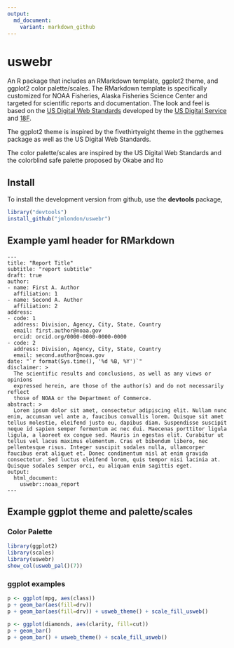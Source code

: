 ```yaml
---
output:
  md_document:
    variant: markdown_github
---
```


<!-- README.md is generated from README.Rmd. Please edit that file -->

# uswebr

An R package that includes an RMarkdown template, ggplot2 theme, and ggplot2
color palette/scales. The RMarkdown template is specifically customized for 
NOAA Fisheries, Alaska Fisheries Science Center and targeted for scientific 
reports and documentation. The look and feel is based on the 
[US Digital Web Standards](https://playbook.cio.gov/designstandards/) 
developed by the 
[US Digital Service](https://www.whitehouse.gov/digital/united-states-digital-service) and [18F](https://18f.gsa.gov/).

The ggplot2 theme is inspired by the fivethirtyeight theme in the ggthemes package
as well as the US Digital Web Standards.

The color palette/scales are inspired by the US Digital Web Standards and the
colorblind safe palette proposed by Okabe and Ito

## Install 

To install the development version from github, use the
**devtools** package,

```r
library("devtools")
install_github("jmlondon/uswebr")
```

## Example yaml header for RMarkdown

```
---
title: "Report Title"
subtitle: "report subtitle"
draft: true
author:
- name: First A. Author
  affiliation: 1
- name: Second A. Author
  affiliation: 2
address:
- code: 1
  address: Division, Agency, City, State, Country 
  email: first.author@noaa.gov
  orcid: orcid.org/0000-0000-0000-0000
- code: 2
  address: Division, Agency, City, State, Country 
  email: second.author@noaa.gov
date: "`r format(Sys.time(), '%d %B, %Y')`"
disclaimer: >
  The scientific results and conclusions, as well as any views or opinions 
  expressed herein, are those of the author(s) and do not necessarily reflect 
  those of NOAA or the Department of Commerce.
abstract: >
  Lorem ipsum dolor sit amet, consectetur adipiscing elit. Nullam nunc enim, accumsan vel ante a, faucibus convallis lorem. Quisque sit amet tellus molestie, eleifend justo eu, dapibus diam. Suspendisse suscipit neque id sapien semper fermentum ac nec dui. Maecenas porttitor ligula ligula, a laoreet ex congue sed. Mauris in egestas elit. Curabitur ut tellus vel lacus maximus elementum. Cras et bibendum libero, nec pellentesque risus. Integer suscipit sodales nulla, ullamcorper faucibus erat aliquet et. Donec condimentum nisl at enim gravida consectetur. Sed luctus eleifend lorem, quis tempor nisi lacinia at. Quisque sodales semper orci, eu aliquam enim sagittis eget.
output:
  html_document:
    uswebr::noaa_report
---
```

## Example ggplot theme and palette/scales

### Color Palette

```r
library(ggplot2)
library(scales)
library(uswebr)
show_col(usweb_pal()(7))
```

### ggplot examples
```r
p <- ggplot(mpg, aes(class))
p + geom_bar(aes(fill=drv))
p + geom_bar(aes(fill=drv)) + usweb_theme() + scale_fill_usweb()

p <- ggplot(diamonds, aes(clarity, fill=cut))
p + geom_bar()
p + geom_bar() + usweb_theme() + scale_fill_usweb()
```